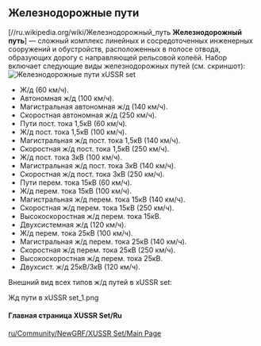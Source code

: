 == Железнодорожные пути ==
[//ru.wikipedia.org/wiki/Железнодорожный_путь '''Железнодорожный путь''']  — сложный комплекс линейных и сосредоточенных инженерных сооружений и обустройств, расположенных в полосе отвода, образующих дорогу с направляющей рельсовой колеёй.
Набор включает следующие виды железнодорожных путей (см. скриншот):
[[File:ru/Community/NewGRF/XUSSR Set/Железнодорожные пути 1.png|frame|right| Железнодорожные пути xUSSR set]]
* Ж/д (60 км/ч).
* Автономная ж/д (100 км/ч).
* Магистральная автономная ж/д (140 км/ч).
* Скоростная автономная ж/д (250 км/ч).
* Пути пост. тока 1,5кВ (60 км/ч).
* Ж/д пост. тока 1,5кВ (100 км/ч).
* Магистральная ж/д пост. тока 1,5кВ (140 км/ч).
* Скоростная ж/д пост. тока 1,5кВ (250 км/ч).
* Ж/д пост. тока 3кВ (100 км/ч).
* Магистральная ж/д пост. тока 3кВ (140 км/ч).
* Скоростная ж/д пост. тока 3кВ (250 км/ч).
* Пути перем. тока 15кВ (60 км/ч).
* Ж/д перем. тока 15кВ (100 км/ч).
* Магистральная ж/д перем. тока 15кВ (140 км/ч).
* Скоростная ж/д перем. тока 15кВ (250 км/ч).
* Высокоскоростная ж/д перем. тока 15кВ.
* Двухсистемная ж/д (120 км/ч).
* Ж/д перем. тока 25кВ (100 км/ч).
* Магистральная ж/д перем. тока 25кВ (140 км/ч).
* Скоростная ж/д перем. тока 25кВ (250 км/ч).
* Высокоскоростная ж/д перем. тока 25кВ.
* Двухсист. ж/д 25кВ/3кВ (120 км/ч).
Внешний вид всех типов ж/д путей в xUSSR set:
<gallery mode="packed">
Жд пути в xUSSR set_1.png
</gallery>

====Главная страница XUSSR Set/Ru====
[[ru/Community/NewGRF/XUSSR Set/Main Page]]